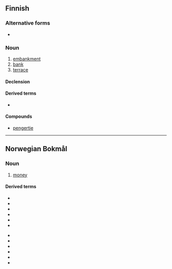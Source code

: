 ==Finnish==

===Alternative forms===
* {{l|fi|penkere}}

===Noun===
{{fi-noun}}

# [[embankment]]
# [[bank]]
# [[terrace]]

====Declension====
{{fi-decl-askel|pe|ng|nk|er|ä}}

====Derived terms====
* {{l|fi|pengertää}}

====Compounds====
* [[pengertie]]

----

==Norwegian Bokmål==
{{wikipedia|lang=no}}

===Noun===
{{head|nb|noun|g=p|definite plural|pengene}}

# [[money]]

====Derived terms====
{{top2}}
* {{l|nb|bompenger}}
* {{l|nb|feriepenger}}
* {{l|nb|lommepenger}}
* {{l|nb|løsepenger}}
* {{l|nb|pengemangel}}
* {{l|nb|pengepolitikk}}
{{mid2}}
* {{l|nb|pengepung}}
* {{l|nb|penger vokser ikke på trær}}
* {{l|nb|pengeseddel}}
* {{l|nb|pengeskap}}
* {{l|nb|pengesum}}
* {{l|nb|småpenger}}
{{bottom}}